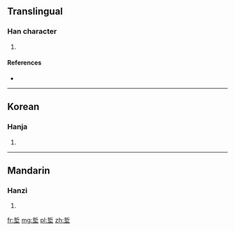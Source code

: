 ==Translingual==

===Han character===
{{Han char|rn=32|rad=土|as=07|sn=10|four=|canj=手中土 (QLG)}}

# {{defn|Han|sort=土07}}

====References====
* {{Han ref|kx=0230.080|dkj=05129|hdz=10443.040|uh=57D1|ud=22481}}

----

==Korean==

===Hanja===
{{ko-hanja|hangeul=철|rv=cheol|mr=ch'ŏl}}

# {{defn|Korean|sort=土07}}

----

==Mandarin==

===Hanzi===
{{cmn-hanzi|pin=[[zhé]] ([[zhe2]])|wg=che<sup>2</sup>}}

# {{defn|Mandarin|sort=土07}}

[[fr:埑]]
[[mg:埑]]
[[pl:埑]]
[[zh:埑]]